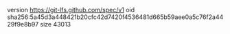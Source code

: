 version https://git-lfs.github.com/spec/v1
oid sha256:5a45d3a448421b20cfc42d7420f4536481d665b59aee0a5c76f2a4429f9e8b97
size 43013

